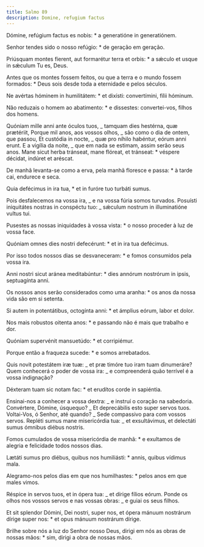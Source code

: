 ```yaml
---
title: Salmo 89
description: Domine, refugium factus
---
```


<div class="side-by-side not-content">

Dómine, refúgium factus es nobis: \* a generatióne in generatiónem.

Senhor tendes sido o nosso refúgio: \* de geração em geração.

Priúsquam montes fíerent, aut formarétur terra et orbis: \* a sǽculo et usque in sǽculum Tu es, Deus.

Antes que os montes fossem feitos, ou que a terra e o mundo fossem formados: \* Deus sois desde toda a eternidade e pelos séculos.

Ne avértas hóminem in humilitátem: \* et dixísti: convertímini, fílii hóminum.

Não reduzais o homem ao abatimento: \* e dissestes: convertei-vos, filhos dos homens.

Quóniam mille anni ante óculos tuos, _ tamquam dies hestérna, quæ prætériit, Porque mil anos, aos vossos olhos, _ são como o dia de ontem, que passou, Et custódia in nocte, _ quæ pro níhilo habéntur, eórum anni erunt. E a vigília da noite, _ que em nada se estimam, assim serão seus anos. Mane sicut herba tránseat, mane flóreat, et tránseat: \* véspere décidat, indúret et aréscat.

De manhã levanta-se como a erva, pela manhã floresce e passa: \* à tarde cai, endurece e seca.

Quia defécimus in ira tua, \* et in furóre tuo turbáti sumus.

Pois desfalecemos na vossa ira, _ e na vossa fúria somos turvados. Posuísti iniquitátes nostras in conspéctu tuo: _ sǽculum nostrum in illuminatióne vultus tui.

Pusestes as nossas iniquidades à vossa vista: \* o nosso proceder à luz de vossa face.

Quóniam omnes dies nostri defecérunt: \* et in ira tua defécimus.

Por isso todos nossos dias se desvaneceram: \* e fomos consumidos pela vossa ira.

Anni nostri sicut aránea meditabúntur: \* dies annórum nostrórum in ipsis, septuagínta anni.

Os nossos anos serão considerados como uma aranha: \* os anos da nossa vida são em si setenta.

Si autem in potentátibus, octogínta anni: \* et ámplius eórum, labor et dolor.

Nos mais robustos oitenta anos: \* e passando não é mais que trabalho e dor.

Quóniam supervénit mansuetúdo: \* et corripiémur.

Porque então a fraqueza sucede: \* e somos arrebatados.

Quis novit potestátem iræ tuæ: _ et præ timóre tuo iram tuam dinumeráre? Quem conhecerá o poder de vossa ira: _ e compreenderá quão terrível é a vossa indignação?

Déxteram tuam sic notam fac: \* et erudítos corde in sapiéntia.

Ensinai-nos a conhecer a vossa dextra: _ e instruí o coração na sabedoria. Convértere, Dómine, úsquequo? _ Et deprecábilis esto super servos tuos. Voltai-Vos, ó Senhor, até quando? _ Sede compassivo para com vossos servos. Repléti sumus mane misericórdia tua: _ et exsultávimus, et delectáti sumus ómnibus diébus nostris.

Fomos cumulados de vossa misericórdia de manhã: \* e exultamos de alegria e felicidade todos nossos dias.

Lætáti sumus pro diébus, quibus nos humiliásti: \* annis, quibus vídimus mala.

Alegramo-nos pelos dias em que nos humilhastes: \* pelos anos em que males vimos.

Réspice in servos tuos, et in ópera tua: _ et dírige fílios eórum. Ponde os olhos nos vossos servos e nas vossas obras: _ e guiai os seus filhos.

Et sit splendor Dómini, Dei nostri, super nos, et ópera mánuum nostrárum dírige super nos: \* et opus mánuum nostrárum dírige.

Brilhe sobre nós a luz do Senhor nosso Deus, dirigi em nós as obras de nossas mãos: \* sim, dirigi a obra de nossas mãos.

</div>
